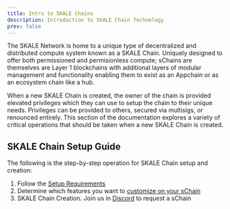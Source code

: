 ```yaml
---
title: Intro to SKALE Chains
description: Introduction to SKALE Chain Technology
prev: false
---
```


The SKALE Network is home to a unique type of decentralized and distributed compute system known as a SKALE Chain. Uniquely designed to offer both permissioned and permisionless compute; sChains are themselves are Layer 1 blockchains with additional layers of modular management and functionality enabling them to exist as an Appchain or as an ecosystem chain like a hub.

When a new SKALE Chain is created, the owner of the chain is provided elevated privileges which they can use to setup the chain to their unique needs. Privileges can be provided to others, secured via multisigs, or renounced entirely. This section of the documentation explores a variety of critical operations that should be taken when a new SKALE Chain is created.

## SKALE Chain Setup Guide

The following is the step-by-step operation for SKALE Chain setup and creation:

1. Follow the [Setup Requirements](/run-a-skale-chain/setup-requirements)
2. Determine which features you want to [customize on your sChain](/run-a-skale-chain/customize-schain)
3. SKALE Chain Creation. Join us in [Discord](https://discord.gg/skale) to request a sChain